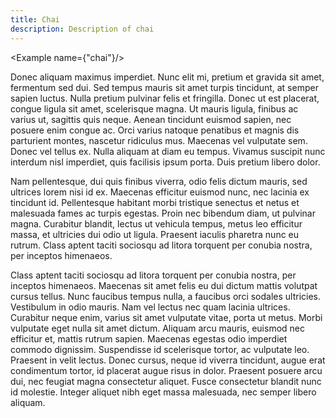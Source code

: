 ```yaml
---
title: Chai
description: Description of chai
---
```


<Example name={"chai"}/>

Donec aliquam maximus imperdiet. Nunc elit mi, pretium et gravida sit amet, fermentum sed dui. Sed tempus mauris sit amet turpis tincidunt, at semper sapien luctus. Nulla pretium pulvinar felis et fringilla. Donec ut est placerat, congue ligula sit amet, scelerisque magna. Ut mauris ligula, finibus ac varius ut, sagittis quis neque. Aenean tincidunt euismod sapien, nec posuere enim congue ac. Orci varius natoque penatibus et magnis dis parturient montes, nascetur ridiculus mus. Maecenas vel vulputate sem. Donec vel tellus ex. Nulla aliquam at diam eu tempus. Vivamus suscipit nunc interdum nisl imperdiet, quis facilisis ipsum porta. Duis pretium libero dolor.

Nam pellentesque, dui quis finibus viverra, odio felis dictum mauris, sed ultrices lorem nisi id ex. Maecenas efficitur euismod nunc, nec lacinia ex tincidunt id. Pellentesque habitant morbi tristique senectus et netus et malesuada fames ac turpis egestas. Proin nec bibendum diam, ut pulvinar magna. Curabitur blandit, lectus ut vehicula tempus, metus leo efficitur massa, et ultricies dui odio ut ligula. Praesent iaculis pharetra nunc eu rutrum. Class aptent taciti sociosqu ad litora torquent per conubia nostra, per inceptos himenaeos.

Class aptent taciti sociosqu ad litora torquent per conubia nostra, per inceptos himenaeos. Maecenas sit amet felis eu dui dictum mattis volutpat cursus tellus. Nunc faucibus tempus nulla, a faucibus orci sodales ultricies. Vestibulum in odio mauris. Nam vel lectus nec quam lacinia ultrices. Curabitur neque enim, varius sit amet vulputate vitae, porta ut metus. Morbi vulputate eget nulla sit amet dictum. Aliquam arcu mauris, euismod nec efficitur et, mattis rutrum sapien. Maecenas egestas odio imperdiet commodo dignissim. Suspendisse id scelerisque tortor, ac vulputate leo. Praesent in velit lectus. Donec cursus, neque id viverra tincidunt, augue erat condimentum tortor, id placerat augue risus in dolor. Praesent posuere arcu dui, nec feugiat magna consectetur aliquet. Fusce consectetur blandit nunc id molestie. Integer aliquet nibh eget massa malesuada, nec semper libero aliquam.